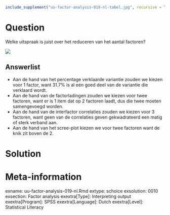 ```r
include_supplement("uu-factor-analysis-019-nl-tabel.jpg", recursive = TRUE)
```



Question
========
  
Welke uitspraak is juist over het reduceren van het aantal factoren? 

![](uu-factor-analysis-019-nl-tabel.jpg)
  
Answerlist
----------
* Aan de hand van het percentage verklaarde variantie zouden we kiezen voor 1 factor, want 31.7% is al een goed deel van de variantie die verklaard wordt.
* Aan de hand van de factorladingen zouden we kiezen voor twee factoren, want er is 1 item dat op 2 factoren laadt, dus die twee moeten samengevoegd worden. 
* Aan de hand van de interfactor correlaties zouden we kiezen voor 3 factoren, want geen van de correlaties geven gekwadrateerd een matig of sterk verband aan. 
* Aan de hand van het scree-plot kiezen we voor twee factoren want de knik zit boven de 2. 




Solution
========


Meta-information
================
exname: uu-factor-analysis-019-nl.Rmd
extype: schoice
exsolution: 0010
exsection: Factor analysis
exextra[Type]: Interpreting output
exextra[Program]: SPSS
exextra[Language]: Dutch
exextra[Level]: Statistical Literacy
